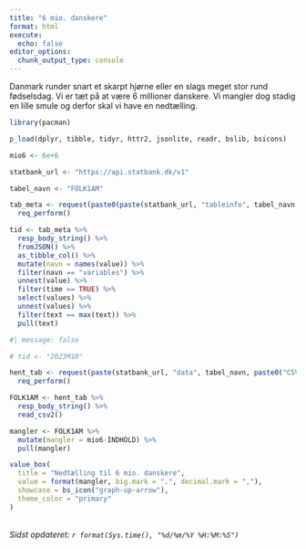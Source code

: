 ```yaml
---
title: "6 mio. danskere"
format: html
execute: 
  echo: false
editor_options: 
  chunk_output_type: console
---
```


Danmark runder snart et skarpt hjørne eller en slags meget stor rund fødselsdag. Vi er tæt på at være 6 millioner danskere. Vi mangler dog stadig en lille smule og derfor skal vi have en nedtælling.

```r

library(pacman)

p_load(dplyr, tibble, tidyr, httr2, jsonlite, readr, bslib, bsicons)

mio6 <- 6e+6

statbank_url <- "https://api.statbank.dk/v1"

tabel_navn <- "FOLK1AM"


```


```r

tab_meta <- request(paste0(paste(statbank_url, "tableinfo", tabel_navn, sep = "/"), "?format=JSON")) %>% 
  req_perform()

tid <- tab_meta %>% 
  resp_body_string() %>% 
  fromJSON() %>% 
  as_tibble_col() %>% 
  mutate(navn = names(value)) %>% 
  filter(navn == "variables") %>% 
  unnest(value) %>% 
  filter(time == TRUE) %>% 
  select(values) %>% 
  unnest(values) %>% 
  filter(text == max(text)) %>% 
  pull(text)

```



```r
#| message: false

# tid <- "2023M10"

hent_tab <- request(paste(statbank_url, "data", tabel_navn, paste0("CSV?Tid=", tid), sep = "/")) %>% 
  req_perform()

FOLK1AM <- hent_tab %>% 
  resp_body_string() %>% 
  read_csv2()

mangler <- FOLK1AM %>% 
  mutate(mangler = mio6-INDHOLD) %>% 
  pull(mangler)
```



```r
value_box(
  title = "Nedtælling til 6 mio. danskere",
  value = format(mangler, big.mark = ".", decimal.mark = ","),
  showcase = bs_icon("graph-up-arrow"),
  theme_color = "primary"
)

```


<br>
*Sidst opdateret: `r format(Sys.time(), "%d/%m/%Y %H:%M:%S")`*


